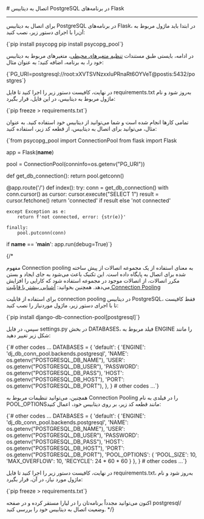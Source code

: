 

<Layout>
<Head>
<title>مستندات اتصال به دیتابیس PostgreSQL در Flask - لیارا</title>
</Head>
# اتصال به دیتابیس PostgreSQL در برنامه‌های Flask
<hr className="mb-2" />

برای اتصال به دیتابیس PostgreSQL در برنامه‌های Flask، در ابتدا باید ماژول مربوط به آن‌را با اجرای دستور زیر، نصب کنید:

<div className="h-2" />
    <div dir='ltr'>
    <Highlight className="bash">
        {`pip install psycopg
pip install psycopg_pool`}
    </Highlight>
    </div>
<div className="h-2" />

در ادامه، بایستی طبق مستندات <a href="/paas/details/envs" className="text-[#2196f3] ">تنظیم متغیرهای محیطی</a>، متغیرهای مربوط به دیتابیس خود را، به برنامه، اضافه کنید؛ به عنوان مثال:
<div className="h-2" />
    <div dir='ltr'>
    <Highlight className="bash">
        {`PG_URI=postgresql://root:xXVTSVNzxxluPRnaRt6OYVeT@postis:5432/postgres`}
    </Highlight>
    </div>
<div className="h-2" />

در نهایت، کافیست دستور زیر را اجرا کنید تا فایل <Important>requirements.txt</Important> به‌روز شود و نام ماژول مربوط به دیتابیس، در این فایل، قرار بگیرد:
<div className="h-2" />
    <div dir='ltr'>
    <Highlight className="bash">
        {`pip freeze > requirements.txt`}
    </Highlight>
    </div>
<div className="h-2" />

تمامی کارها انجام شده است و شما می‌توانید از دیتابیس خود استفاده کنید. به عنوان مثال، می‌توانید 
برای اتصال به دیتابیس، از قطعه کد زیر، استفاده کنید:

<div className="h-2" />
    <div dir='ltr'>
    <Highlight className="python">
        {`from psycopg_pool import ConnectionPool
from flask import Flask

app = Flask(__name__)

pool = ConnectionPool(conninfo=os.getenv("PG_URI"))

def get_db_connection():
    return pool.getconn()

@app.route('/')
def index():
    try:
        conn = get_db_connection()
        with conn.cursor() as cursor:
            cursor.execute("SELECT 1")
            result = cursor.fetchone()
            return 'connected' if result else 'not connected'
        
    except Exception as e:
        return f'not connected, error: {str(e)}'
    
    finally:
        pool.putconn(conn)

if __name__ == '__main__':
    app.run(debug=True)`}
    </Highlight>
    </div>
<div className="h-2" />

{/* <Section id="connection-pooling" title="استفاده از Connection Pooling" />

مفهوم Connection pooling به معنای استفاده از یک مجموعه اتصالات از پیش ساخته شده برای اتصال به پایگاه داده است. این تکنیک باعث می‌شود به جای ایجاد و بستن مکرر اتصالات، از اتصالات موجود در مجموعه استفاده شود که کارایی را افزایش می‌دهد.
<Alert variant='success'>همچنین بخوانید: <a className="text-[#2196f3] " href="/dbaas/details/connection-pool">آشنایی بیشتر با قابلیت Connection Pooling</a></Alert>

برای استفاده از قابلیت connection pooling در دیتابیس PostgreSQL، فقط کافیست تا با اجرای دستور زیر، ماژول موردنیاز را نصب کنید:

<div className="h-2" />
  <div dir='ltr'>
  <Highlight className="bash">
{`pip install django-db-connection-pool[postgresql]`}
  </Highlight>
  </div>
<div className="h-2" />

سپس، در فایل <Important>settings.py</Important> در بخش <Important>DATABASES</Important>، فیلد مربوط به <Important>ENGINE</Important> را مانند شکل زیر تغییر دهید:
<div className="h-2" />
    <div dir='ltr'>
    <Highlight className="python">
        {`# other codes ...
DATABASES = {
    'default': {
        'ENGINE': 'dj_db_conn_pool.backends.postgresql',
        'NAME':     os.getenv("POSTGRESQL_DB_NAME"), 
        'USER':     os.getenv("POSTGRESQL_DB_USER"),
        'PASSWORD': os.getenv("POSTGRESQL_DB_PASS"),
        'HOST':     os.getenv("POSTGRESQL_DB_HOST"),
        'PORT':     os.getenv("POSTGRESQL_DB_PORT"),
    },
}
# other codes ...`}
    </Highlight>
    </div>
<div className="h-2" />

همچنین، می‌توانید تنظیمات مربوط به Connection Pooling را در فیلدی به نام <Important>POOL_OPTIONS</Important>مانند قطعه کد زیر، بر روی دیتابیس خود، اعمال کنید:
<div className="h-2" />
    <div dir='ltr'>
    <Highlight className="python">
        {`# other codes ...
DATABASES = {
    'default': {
        'ENGINE': 'dj_db_conn_pool.backends.postgresql',
        'NAME':     os.getenv("POSTGRESQL_DB_NAME"), 
        'USER':     os.getenv("POSTGRESQL_DB_USER"),
        'PASSWORD': os.getenv("POSTGRESQL_DB_PASS"),
        'HOST':     os.getenv("POSTGRESQL_DB_HOST"),
        'PORT':     os.getenv("POSTGRESQL_DB_PORT"),
        'POOL_OPTIONS': {
            'POOL_SIZE': 10,
            'MAX_OVERFLOW': 10,
            'RECYCLE': 24 * 60 * 60
        }
    },
}
# other codes ...`}
    </Highlight>
    </div>
<div className="h-2" />

در نهایت، کافیست دستور زیر را اجرا کنید تا فایل <Important>requirements.txt</Important>، به‌روز شود و نام ماژول مورد نیاز، در آن، قرار بگیرد:
<div className="h-2" />
    <div dir='ltr'>
    <Highlight className="python">
        {`pip freeze > requirements.txt`}
    </Highlight>
    </div>
<div className="h-2" />

اکنون می‌توانید مجدداً برنامه‌تان را در لیارا مستقر کرده و در صفحه <Important>postgresql/</Important> وضعیت اتصال به دیتابیس خود را بررسی کنید. */}

</Layout>